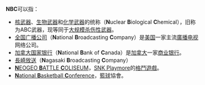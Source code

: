 '''NBC'''可以指：
* [[核武器|核武器]]、[[生物武器|生物武器]]和[[化学武器|化学武器]]的统称（'''N'''uclear '''B'''iological '''C'''hemical），旧称为ABC武器，现等同于[[大规模杀伤性武器|大规模杀伤性武器]]。
* [[全国广播公司|全国广播公司]]（'''N'''ational '''B'''roadcasting '''C'''ompany）是[[美国|美国]]一家主流[[廣播|廣播]][[电视|电视]]网络公司。
* [[加拿大国家银行|加拿大国家银行]]（'''N'''ational '''B'''ank of '''C'''anada）是[[加拿大|加拿大]]一家[[商业银行|商业银行]]。
* [[長崎放送|長崎放送]]（'''N'''agasaki '''B'''roadcasting '''C'''ompany）
* [[NEOGEO_BATTLE_COLISEUM|'''N'''EOGEO '''B'''ATTLE '''C'''OLISEUM]]，[[SNK_Playmore|SNK Playmore]]的[[格鬥遊戲|格鬥遊戲]]。
* [[National_Basketball_Conference|'''N'''ational '''B'''asketball '''C'''onference]]，[[籃球|籃球]]協會。

{{disambig|Cat=三字拉丁字母缩写消歧义}}
